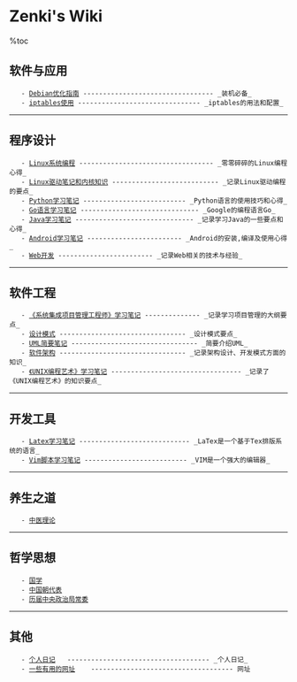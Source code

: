 = Zenki's Wiki =

%toc
    
== 软件与应用 ==
    - [[Debian/Debian优化指南|Debian优化指南]] --------------------------------- _装机必备_
    - [[Net/iptables|iptables使用]] ------------------------------- _iptables的用法和配置_

----

== 程序设计 ==
    - [[Linux/Linux系统编程|Linux系统编程]] ---------------------------------- _零零碎碎的Linux编程心得_
    - [[Driver/Linux驱动笔记|Linux驱动笔记和内核知识]] --------------------------- _记录Linux驱动编程的要点_
    - [[Python/Python学习笔记|Python学习笔记]] -------------------------- _Python语言的使用技巧和心得_
    - [[GO/Go语言学习笔记|Go语言学习笔记]] ------------------------------ _Google的编程语言Go_
    - [[Java/Java学习笔记|Java学习笔记]] ------------------------------ _记录学习Java的一些要点和心得_
    - [[Android/Android学习笔记|Android学习笔记]] ------------------------ _Android的安装,编译及使用心得_
    - [[Web/Web开发|Web开发]] ------------------------ _记录Web相关的技术与经验_

----

== 软件工程 ==
    - [[PM/系统集成项目管理工程师学习笔记|《系统集成项目管理工程师》学习笔记]] -------------- _记录学习项目管理的大纲要点_
    - [[Design/设计模式|设计模式]] -------------------------------- _设计模式要点_
    - [[UML/UML简要笔记|UML简要笔记]] -------------------------------- _简要介绍UML_
    - [[软件架构/软件架构|软件架构]] -------------------------------- _记录架构设计、开发模式方面的知识_
    - [[UNIX编程艺术/UNIX编程艺术|《UNIX编程艺术》学习笔记]] --------------------------------- _记录了《UNIX编程艺术》的知识要点_

----

== 开发工具 ==
    - [[Latex/Latex学习笔记|Latex学习笔记]] ---------------------------- _LaTex是一个基于Tex排版系统的语言_
    - [[VIM/Vim脚本语法学习|Vim脚本学习笔记]] -------------------------- _VIM是一个强大的编辑器_

----

== 养生之道 ==
    - [[养生之道/中医理论|中医理论]]

----

== 哲学思想 ==
    - [[国学/国学|国学]]
    - [[国学/中国朝代表|中国朝代表]]
    - [[国学/历届中央政治局常委|历届中央政治局常委]]

----

== 其他 ==
    - [[diary/diary|个人日记]]   ------------------------------------ _个人日记_
    - [[网址|一些有用的网址]]    ------------------------------------ 网址
